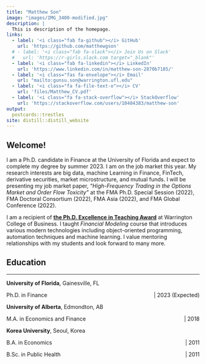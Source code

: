```yaml
---
title: "Matthew Son"
image: "images/IMG_3400-modified.jpg"
description: |
  This is description of the homepage.
links:
  - label: '<i class="fab fa-github"></i> GitHub'
    url: 'https://github.com/matthewgson'
  # - label: '<i class="fab fa-slack"></i> Join Us on Slack' 
  #   url: 'https://r-girls.slack.com target="_blank"'    
  - label: '<i class="fab fa-linkedin"></i> LinkedIn'
    url: 'https://www.linkedin.com/in/matthew-son-2870b7185/'
  - label: '<i class="fas fa-envelope"></i> Email'
    url: "mailto:gunsu.son@warrington.ufl.edu" 
  - label: '<i class="fa fa-file-text-o"></i> CV'
    url: 'files/Matthew_CV.pdf'
  - label: '<i class="fa fa-stack-overflow"></i> StackOverflow'
    url: 'https://stackoverflow.com/users/10484383/matthew-son'
output:
  postcards::trestles
site: distill::distill_website
---
```





## Welcome!


I am a Ph.D. candidate in Finance at the University of Florida and expect to complete my degree by summer 2023. I am on the job market this year. My research interests are big data, machine Learning in Finance, FinTech, derivative securities, market microstructure, and mutual funds. I will be presenting my job market paper, *“High-Frequency Trading in the Options Market and Order Flow Toxicity”* at the FMA Ph.D. Special Session (2022), FMA Doctoral Consortium (2022), FMA Asia (2022), and FMA Global Conference (2022).


I am a recipient of [**the Ph.D. Excellence in Teaching Award**](https://news.warrington.ufl.edu/students/three-finance-and-accounting-phd-students-honored-with-teaching-awards/) at Warrington College of Business. I taught *Financial Modeling* course that introduces various modern technologies including object-oriented programming, automation techniques and machine learning. I value mentoring relationships with my students and look forward to many more.


## Education

----------


**University of Florida**, Gainesville, FL
<p style="text-align:left;">
    Ph.D. in Finance
    <span style="float:right;">
        | 2023 (Expected)  
    </span>
</p>
**University of Alberta**, Edmondton, AB
<p style="text-align:left;">
    M.A. in Economics and Finance
    <span style="float:right;">
        | 2018
    </span>
</p>
**Korea University**, Seoul, Korea
<p style="text-align:left;">
    B.A. in Economics
    <span style="float:right;">
        | 2011
    </span>
</p>
<p style="text-align:left;">
    B.Sc. in Public Health 
    <span style="float:right;">
        | 2011
    </span>
</p>







<!-- ## Resources -->

<!-- ### Distill -->

<!-- -   [Distill for R Markdown](https://rstudio.github.io/distill/) by JJ Allaire, Rich Iannone, Alison Presmanes Hill, Yihui Xie ORCID ID -->
<!-- -   [(Re-)introducing Distill for R Markdown](https://blog.rstudio.com/2020/12/07/distill/) blog post by Alison Hill and JJ Allaire -->
<!-- -   [M-F-E-O: postcards + distill](https://alison.rbind.io/post/2020-12-22-postcards-distill/) blog post by Alison Hill -->
<!-- -   [postcards package](https://github.com/seankross/postcards#postcards) by Sean Kross -->

<!-- ### Blogdown -->

<!-- -   [blogdown: Creating Websites with R Markdown](https://bookdown.org/yihui/blogdown/) by Yihui Xie, Amber Thomas, Alison Hill -->
<!-- -   Blog posts by Alison Hill -->
<!--     -   [Up & running with blogdown in 2021](https://alison.rbind.io/post/new-year-new-blogdown/) -->
<!--     -   [Unbreak your blogdown site](https://alison.rbind.io/post/2020-12-27-blogdown-checks/) -->
<!--     -   [Posts on Hugo](https://alison.rbind.io/categories/hugo/) -->

<!-- ## RStudio + GitHub -->

<!-- -   [Happy git and GitHub for the R useR](https://happygitwithr.com/) by Jenny Bryan, the STAT 545 TAs, Jim Hester -->


